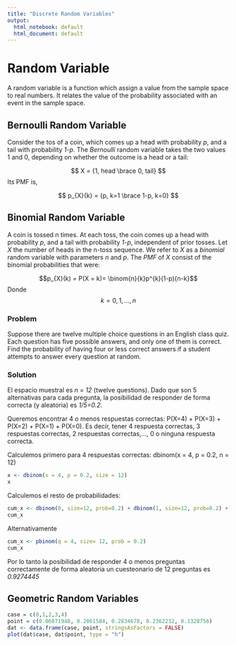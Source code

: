 ```yaml
---
title: "Discrete Random Variables"
output:
  html_notebook: default
  html_document: default
---
```


# Random Variable
A random variable is a function which assign a value from the sample space to real numbers. It relates the value of the probability associated with an event in the sample space.


## Bernoulli Random Variable

Consider the tos of a coin, which comes up a head with probability *p*, and a tail with probability *1-p*. The *Bernoulli* random variable takes the two values 1 and 0, depending on whether the outcome is a head or a tail:


$$ X = {1, head \brace 0, tail} $$ 
Its PMF is,

$$ p_{X}{k} = {p, k=1 \brace 1-p, k=0}  $$


## Binomial Random Variable

A coin is tossed n times. At each toss, the coin comes up a head with probability *p*, and a tail with probability *1-p*, independent of prior tosses. Let *X* the number of heads in the n-toss sequence. We refer to *X* as a *binomial* random variable with parameters *n* and *p*. The *PMF* of *X* consist of the binomial probabilities that were:


$$p_{X}(k) = P(X = k)= \binom{n}{k}p^{k}(1-p){n-k}$$
Donde $$ k = 0,1,...,n $$


### Problem
Suppose there are twelve multiple choice questions in an English class quiz. Each question has five possible answers, and only one of them is correct. Find the probability of having four or less correct answers if a student attempts to answer every question at random.

### Solution

El espacio muestral es *n = 12* (twelve questions). Dado que son 5 alternativas para cada pregunta, la posibilidad de responder de forma correcta (y aleatoria) es *1/5=0.2*.

Queremos encontrar 4 o menos respuestas correctas:
P(X=4) + P(X=3) + P(X=2) + P(X=1) + P(X=0). Es decir, tener 4 respuesta correctas, 3 respuestas correctas, 2 respuestas correctas,..., 0 o ninguna respuesta correcta. 

Calculemos primero para 4 respuestas correctas:
dbinom(x = 4, p = 0.2, n = 12)

```r
x <- dbinom(x = 4, p = 0.2, size = 12)
x
```

Calculemos el resto de probabilidades:

```r
cum_x <- dbinom(0, size=12, prob=0.2) + dbinom(1, size=12, prob=0.2) + dbinom(2, size=12, prob=0.2) + dbinom(3, size=12, prob=0.2) + dbinom(4, size=12, prob=0.2) 
cum_x
```

Alternativamente 

```r
cum_x <- pbinom(q = 4, size= 12, prob = 0.2)
cum_x
```

Por lo tanto la posibilidad de responder 4 o menos preguntas correctamente de forma aleatoria un cuesteonario de 12 preguntas es *0.9274445*


## Geometric Random Variables

```r
case = c(0,1,2,3,4)
point = c(0.06871948, 0.2061584, 0.2834678, 0.2362232, 0.1328756)
dat <- data.frame(case, point, stringsAsFactors = FALSE)
plot(dat$case, dat$point, type = "h")
```






